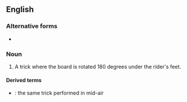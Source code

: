 ==English==
{{wikipedia}}

===Alternative forms===
* {{l|en|shuvit}}

===Noun===
{{en-noun|head=[[shove]]-[[it]]}}

# {{lb|en|skateboarding}} A trick where the board is rotated 180 degrees under the rider's feet.

====Derived terms====
* {{l|en|pop shove-it}}: the same trick performed in mid-air